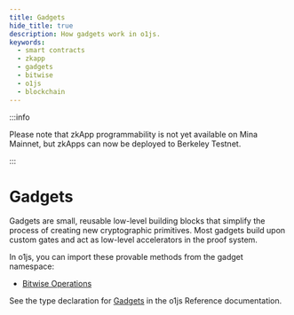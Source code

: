 ```yaml
---
title: Gadgets
hide_title: true
description: How gadgets work in o1js.
keywords:
  - smart contracts
  - zkapp
  - gadgets
  - bitwise
  - o1js
  - blockchain
---
```


:::info

Please note that zkApp programmability is not yet available on Mina Mainnet, but zkApps can now be deployed to Berkeley Testnet.

:::

# Gadgets

Gadgets are small, reusable low-level building blocks that simplify the process of creating new cryptographic primitives. Most gadgets build upon custom gates and act as low-level accelerators in the proof system.

In o1js, you can import these provable methods from the gadget namespace:

- [Bitwise Operations](/zkapps/o1js/bitwise-operations)

See the type declaration for [Gadgets](/zkapps/o1js-reference/modules#gadgets) in the o1js Reference documentation.
